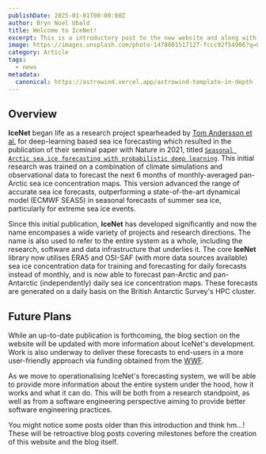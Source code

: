 ```yaml
---
publishDate: 2025-01-01T00:00:00Z
author: Bryn Noel Ubald
title: Welcome to IceNet!
excerpt: This is a introductory post to the new website and along with it, the blog itself.
image: https://images.unsplash.com/photo-1478001517127-fccc92f54906?q=80&w=2070&auto=format&fit=crop&ixlib=rb-4.0.3&ixid=M3wxMjA3fDB8MHxwaG90by1wYWdlfHx8fGVufDB8fHx8fA%3D%3D
category: Article
tags:
  - news
metadata:
  canonical: https://astrowind.vercel.app/astrowind-template-in-depth
---
```



## Overview

**IceNet** began life as a research project spearheaded by [Tom Andersson et al.](../#tom-andersson) for deep-learning based sea ice forecasting which resulted in the publication of their seminal paper with Nature in 2021, titled [`Seasonal Arctic sea ice forecasting with probabilistic deep learning`](https://www.nature.com/articles/s41467-021-25257-4). This initial research was trained on a combination of climate simulations and observational data to forecast the next 6 months of monthly-averaged pan-Arctic sea ice concentration maps. This version advanced the range of accurate sea ice forecasts, outperforming a state-of-the-art dynamical model (ECMWF SEAS5) in seasonal forecasts of summer sea ice, particularly for extreme sea ice events.

Since this initial publication, **IceNet** has developed significantly and now the name encompases a wide variety of projects and research directions. The name is also used to refer to the entire system as a whole, including the research, software and data infrastructure that underlies it. The core **IceNet** library now utilises ERA5 and OSI-SAF (with more data sources available) sea ice concentration data for training and forecasting for daily forecasts instead of monthly, and is now able to forecast pan-Arctic and pan-Antarctic (independently) daily sea ice concentration maps. These forecasts are generated on a daily basis on the British Antarctic Survey's HPC cluster. 

## Future Plans

While an up-to-date publication is forthcoming, the blog section on the website will be updated with more information about IceNet's development. Work is also underway to deliver these forecasts to end-users in a more user-friendly approach via funding obtained from the [WWF](https://www.wwf.org.uk/).

As we move to operationalising IceNet's forecasting system, we will be able to provide more information about the entire system under the hood, how it works and what it can do. This will be both from a research standpoint, as well as from a software engineering perspective aiming to provide better software engineering practices.

You might notice some posts older than this introduction and think hm...! These will be retroactive blog posts covering milestones before the creation of this website and the blog itself.
